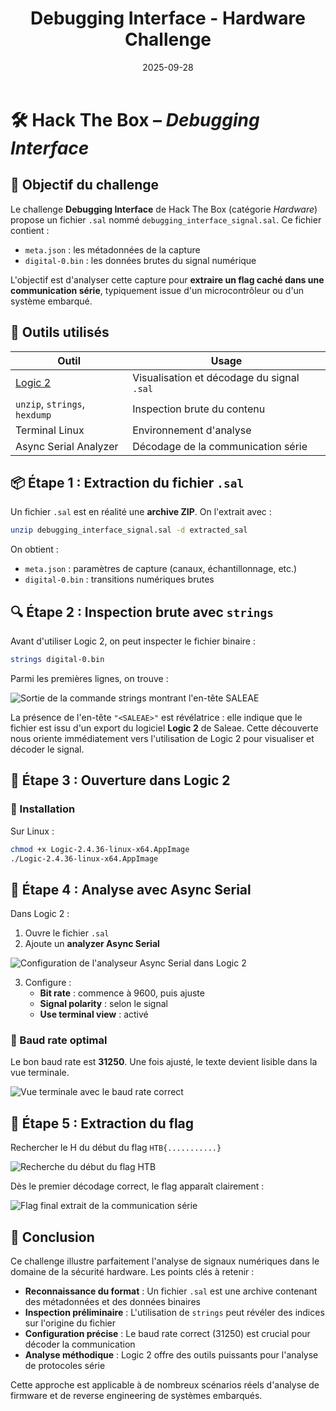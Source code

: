 ﻿---
title: Debugging Interface - Hardware Challenge
date: 2025-09-28
tags:
  - hardware
  - signal-analysis
  - serial-communication
  - logic-analyzer
  - reverse-engineering
draft: false
summary: Analyse d'un signal numérique capturé avec Logic 2 pour extraire un flag caché dans une communication série d'un système embarqué
images:
  - /static/images/debugging_interface/debugging-interface-banner.svg
---

<TOCInline toc={props.toc} exclude="Overview" toHeading={3} />

# 🛠️ Hack The Box – _Debugging Interface_

## 🎯 Objectif du challenge

Le challenge **Debugging Interface** de Hack The Box (catégorie _Hardware_) propose un fichier `.sal` nommé `debugging_interface_signal.sal`. Ce fichier contient :

- `meta.json` : les métadonnées de la capture
- `digital-0.bin` : les données brutes du signal numérique

L'objectif est d'analyser cette capture pour **extraire un flag caché dans une communication série**, typiquement issue d'un microcontrôleur ou d'un système embarqué.

## 🧰 Outils utilisés

| Outil                                                | Usage                                      |
| ---------------------------------------------------- | ------------------------------------------ |
| [Logic 2](https://www.saleae.com/fr/pages/downloads) | Visualisation et décodage du signal `.sal` |
| `unzip`, `strings`, `hexdump`                        | Inspection brute du contenu                |
| Terminal Linux                                       | Environnement d'analyse                    |
| Async Serial Analyzer                                | Décodage de la communication série         |

## 📦 Étape 1 : Extraction du fichier `.sal`

Un fichier `.sal` est en réalité une **archive ZIP**. On l'extrait avec :

```bash
unzip debugging_interface_signal.sal -d extracted_sal
```

On obtient :

- `meta.json` : paramètres de capture (canaux, échantillonnage, etc.)
- `digital-0.bin` : transitions numériques brutes

## 🔍 Étape 2 : Inspection brute avec `strings`

Avant d'utiliser Logic 2, on peut inspecter le fichier binaire :

```bash
strings digital-0.bin
```

Parmi les premières lignes, on trouve :

<Image
  alt="Sortie de la commande strings montrant l'en-tête SALEAE"
  src="/static/images/debugging_interface/strings-entete.png"
  width={400}
  height={200}
/>

La présence de l'en-tête `"<SALEAE>"` est révélatrice : elle indique que le fichier est issu d'un export du logiciel **Logic 2** de Saleae. Cette découverte nous oriente immédiatement vers l'utilisation de Logic 2 pour visualiser et décoder le signal.

## 🧪 Étape 3 : Ouverture dans Logic 2

### 🔹 Installation

Sur Linux :

```bash
chmod +x Logic-2.4.36-linux-x64.AppImage
./Logic-2.4.36-linux-x64.AppImage
```

## 🧵 Étape 4 : Analyse avec Async Serial

Dans Logic 2 :

1. Ouvre le fichier `.sal`
2. Ajoute un **analyzer Async Serial**

<Image
  alt="Configuration de l'analyseur Async Serial dans Logic 2"
  src="/static/images/debugging_interface/flag-2.png"
  width={600}
  height={300}
/>

3. Configure :
   - **Bit rate** : commence à 9600, puis ajuste
   - **Signal polarity** : selon le signal
   - **Use terminal view** : activé

### 🔧 Baud rate optimal

Le bon baud rate est **31250**. Une fois ajusté, le texte devient lisible dans la vue terminale.

<Image
  alt="Vue terminale avec le baud rate correct"
  src="/static/images/debugging_interface/flag-3.png"
  width={600}
  height={300}
/>

## 🧠 Étape 5 : Extraction du flag

Rechercher le H du début du flag `HTB{...........}`

<Image
  alt="Recherche du début du flag HTB"
  src="/static/images/debugging_interface/flag-1.png"
  width={600}
  height={300}
/>

Dès le premier décodage correct, le flag apparaît clairement :

<Image
  alt="Flag final extrait de la communication série"
  src="/static/images/debugging_interface/flag.png"
  width={600}
  height={300}
/>

## 🎯 Conclusion

Ce challenge illustre parfaitement l'analyse de signaux numériques dans le domaine de la sécurité hardware. Les points clés à retenir :

- **Reconnaissance du format** : Un fichier `.sal` est une archive contenant des métadonnées et des données binaires
- **Inspection préliminaire** : L'utilisation de `strings` peut révéler des indices sur l'origine du fichier
- **Configuration précise** : Le baud rate correct (31250) est crucial pour décoder la communication
- **Analyse méthodique** : Logic 2 offre des outils puissants pour l'analyse de protocoles série

Cette approche est applicable à de nombreux scénarios réels d'analyse de firmware et de reverse engineering de systèmes embarqués.
